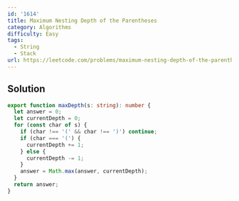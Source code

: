```yaml
---
id: '1614'
title: Maximum Nesting Depth of the Parentheses
category: Algorithms
difficulty: Easy
tags:
  - String
  - Stack
url: https://leetcode.com/problems/maximum-nesting-depth-of-the-parentheses
---
```


## Solution

```typescript showLineNumbers
export function maxDepth(s: string): number {
  let answer = 0;
  let currentDepth = 0;
  for (const char of s) {
    if (char !== '(' && char !== ')') continue;
    if (char === '(') {
      currentDepth += 1;
    } else {
      currentDepth -= 1;
    }
    answer = Math.max(answer, currentDepth);
  }
  return answer;
}
```
